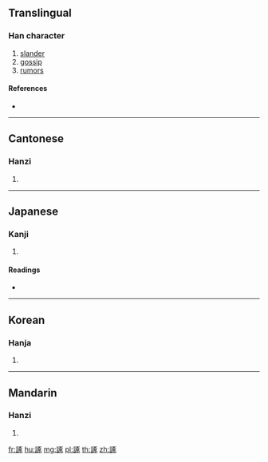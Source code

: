 {{character info/new}}
{{also|诼}}
==Translingual==

===Han character===
{{Han char|rn=149|rad=言|as=08|sn=15|four=01632|canj=YRMSO}}

# [[slander]]
# [[gossip]]
# [[rumors]]

====References====
* {{Han ref|kx=1168.070|dkj=35651|dj=1633.120|hdz=63984.170|uh=8AD1|ud=35537|bh=E7D8|bd=59352}}

----

==Cantonese==

===Hanzi===
{{yue-hanzi|jyut=|y=deuk6|sim=诼}}

# {{defn|lang=yue|sort=言08}}

----

==Japanese==

===Kanji===
{{ja-kanji|grade=|rs=言08}}

# {{defn|lang=ja|sort=言08}}

====Readings====
* {{ja-readings|on=[[たく]] (taku)|kun=[[うつたえ]] (utsutae)|nanori=}}

----

==Korean==

===Hanja===
{{ko-hanja|hangeul=착|eumhun=|rv=chak|mr=ch'ak|y=chak}}

# {{defn|lang=ko|sort=言08}}

----

==Mandarin==

===Hanzi===
{{cmn-hanzi|sim=诼|pin=[[zhuó]] ([[zhuo2]])|wg=cho<sup>2</sup>}}

# {{defn|lang=cmn|sort=言08}}

[[fr:諑]]
[[hu:諑]]
[[mg:諑]]
[[pl:諑]]
[[th:諑]]
[[zh:諑]]